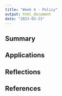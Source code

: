 ```yaml
---
title: "Week 4 - Policy"
output: html_document
date: "2023-03-23"
---
```


## Summary

## Applications

## Reflections

## References
